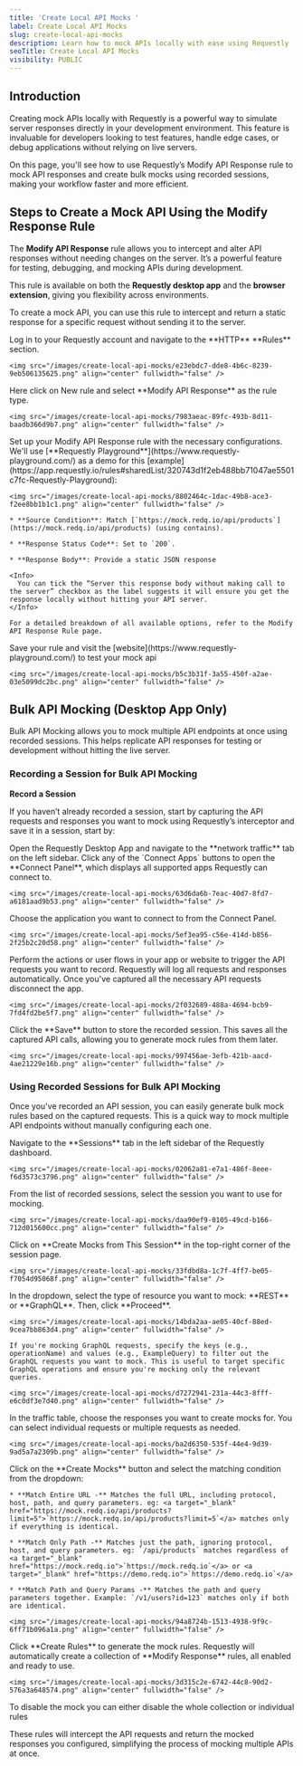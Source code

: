 ```yaml
---
title: 'Create Local API Mocks '
label: Create Local API Mocks
slug: create-local-api-mocks
description: Learn how to mock APIs locally with ease using Requestly
seoTitle: Create Local API Mocks
visibility: PUBLIC
---
```

## **Introduction**

Creating mock APIs locally with Requestly is a powerful way to simulate server responses directly in your development environment. This feature is invaluable for developers looking to test features, handle edge cases, or debug applications without relying on live servers.

On this page, you'll see how to use Requestly’s Modify API Response rule to mock API responses and create bulk mocks using recorded sessions, making your workflow faster and more efficient.

## **Steps to Create a Mock API Using the Modify Response Rule**

The **Modify API Response** rule allows you to intercept and alter API responses without needing changes on the server. It’s a powerful feature for testing, debugging, and mocking APIs during development.

This rule is available on both the **Requestly desktop app** and the **browser extension**, giving you flexibility across environments.

To create a mock API, you can use this rule to intercept and return a static response for a specific request without sending it to the server.

<Steps>
  <Step title="Open the Requestly Dashboard">
    Log in to your Requestly account and navigate to the **HTTP** **Rules** section.

    <img src="/images/create-local-api-mocks/e23ebdc7-dde8-4b6c-8239-9eb506135625.png" align="center" fullwidth="false" />
  </Step>

  <Step title="Create a New Modify Response Rule">
    Here click on New rule and select **Modify API Response** as the rule type.

    <img src="/images/create-local-api-mocks/7983aeac-89fc-493b-8d11-baadb366d9b7.png" align="center" fullwidth="false" />
  </Step>

  <Step title="Configure the Rule">
    Set up your Modify API Response rule with the necessary configurations. We'll use [**Requestly Playground**](https://www.requestly-playground.com/) as a demo for this [example](https://app.requestly.io/rules#sharedList/320743d1f2eb488bb71047ae5501c7fc-Requestly-Playground):

    <img src="/images/create-local-api-mocks/8802464c-1dac-49b8-ace3-f2ee8bb1b1c1.png" align="center" fullwidth="false" />

    * **Source Condition**: Match [`https://mock.redq.io/api/products`](https://mock.redq.io/api/products) (using contains).

    * **Response Status Code**: Set to `200`.

    * **Response Body**: Provide a static JSON response

    <Info>
      You can tick the “Server this response body without making call to the server” checkbox as the label suggests it will ensure you get the response locally without hitting your API server.
    </Info>

    For a detailed breakdown of all available options, refer to the Modify API Response Rule page.
  </Step>

  <Step title="Save and test the Rule">
    Save your rule and visit the [website](https://www.requestly-playground.com/) to test your mock api

    <img src="/images/create-local-api-mocks/b5c3b31f-3a55-450f-a2ae-03e5099dc2bc.png" align="center" fullwidth="false" />
  </Step>
</Steps>

## **Bulk API Mocking (Desktop App Only)**

Bulk API Mocking allows you to mock multiple API endpoints at once using recorded sessions. This helps replicate API responses for testing or development without hitting the live server.

### Recording a Session for Bulk API Mocking

**Record a Session**

If you haven’t already recorded a session, start by capturing the API requests and responses you want to mock using Requestly’s interceptor and save it in a session, start by:

<Steps>
  <Step title="Open Requestly Desktop app">
    Open the Requestly Desktop App and navigate to the **network traffic** tab on the left sidebar.
  </Step>

  <Step title="Open the Connect Panel">
    Click any of the `Connect Apps` buttons to open the **Connect Panel**, which displays all supported apps Requestly can connect to.

    <img src="/images/create-local-api-mocks/63d6da6b-7eac-40d7-8fd7-a6181aad9b53.png" align="center" fullwidth="false" />
  </Step>

  <Step title="Select the Application">
    Choose the application you want to connect to from the Connect Panel.

    <img src="/images/create-local-api-mocks/5ef3ea95-c56e-414d-b856-2f25b2c20d58.png" align="center" fullwidth="false" />
  </Step>

  <Step title="Capture API Requests">
    Perform the actions or user flows in your app or website to trigger the API requests you want to record. Requestly will log all requests and responses automatically.
  </Step>

  <Step title="Stop Recording">
    Once you've captured all the necessary API requests disconnect the app.

    <img src="/images/create-local-api-mocks/2f032689-488a-4694-bcb9-7fd4fd2be5f7.png" align="center" fullwidth="false" />
  </Step>

  <Step title="Save the Session">
    Click the **Save** button to store the recorded session. This saves all the captured API calls, allowing you to generate mock rules from them later.

    <img src="/images/create-local-api-mocks/997456ae-3efb-421b-aacd-4ae21229e16b.png" align="center" fullwidth="false" />
  </Step>
</Steps>

### **Using Recorded Sessions for Bulk API Mocking**

Once you've recorded an API session, you can easily generate bulk mock rules based on the captured requests. This is a quick way to mock multiple API endpoints without manually configuring each one.

<Steps>
  <Step title="Go to the Sessions Tab">
    Navigate to the **Sessions** tab in the left sidebar of the Requestly dashboard.

    <img src="/images/create-local-api-mocks/02062a81-e7a1-486f-8eee-f6d3573c3796.png" align="center" fullwidth="false" />
  </Step>

  <Step title="Select the Session for Mocks">
    From the list of recorded sessions, select the session you want to use for mocking.

    <img src="/images/create-local-api-mocks/daa90ef9-0105-49cd-b166-712d015600cc.png" align="center" fullwidth="false" />
  </Step>

  <Step title="Create Mocks from the Session">
    Click on **Create Mocks from This Session** in the top-right corner of the session page.

    <img src="/images/create-local-api-mocks/33fdbd8a-1c7f-4ff7-be05-f7054d95068f.png" align="center" fullwidth="false" />
  </Step>

  <Step title="Choose the Resource Type">
    In the dropdown, select the type of resource you want to mock: **REST** or **GraphQL**. Then, click **Proceed**.

    <img src="/images/create-local-api-mocks/14bda2aa-ae05-40cf-88ed-9cea7bb863d4.png" align="center" fullwidth="false" />

    If you're mocking GraphQL requests, specify the keys (e.g., operationName) and values (e.g., ExampleQuery) to filter out the GraphQL requests you want to mock. This is useful to target specific GraphQL operations and ensure you're mocking only the relevant queries.

    <img src="/images/create-local-api-mocks/d7272941-231a-44c3-8fff-e6c0df3e7d40.png" align="center" fullwidth="false" />
  </Step>

  <Step title="Select Requests or API Calls for Mocking">
    In the traffic table, choose the responses you want to create mocks for. You can select individual requests or multiple requests as needed.

    <img src="/images/create-local-api-mocks/ba2d6350-535f-44e4-9d39-9ad5a7a2309b.png" align="center" fullwidth="false" />
  </Step>

  <Step title="Choose Matching Condition">
    Click on the **Create Mocks** button and select the matching condition from the dropdown:

    * **Match Entire URL -** Matches the full URL, including protocol, host, path, and query parameters. eg: <a target="_blank" href="https://mock.redq.io/api/products?limit=5">`https://mock.redq.io/api/products?limit=5`</a> matches only if everything is identical.

    * **Match Only Path -** Matches just the path, ignoring protocol, host, and query parameters. eg: `/api/products` matches regardless of <a target="_blank" href="https://mock.redq.io">`https://mock.redq.io`</a> or <a target="_blank" href="https://demo.redq.io">`https://demo.redq.io`</a>

    * **Match Path and Query Params -** Matches the path and query parameters together. Example: `/v1/users?id=123` matches only if both are identical.

    <img src="/images/create-local-api-mocks/94a8724b-1513-4938-9f9c-6ff71b096a1a.png" align="center" fullwidth="false" />
  </Step>

  <Step title="Create Rules">
    Click **Create Rules** to generate the mock rules. Requestly will automatically create a collection of **Modify Response** rules, all enabled and ready to use.

    <img src="/images/create-local-api-mocks/3d315c2e-6742-44c8-90d2-576a3a648574.png" align="center" fullwidth="false" />
  </Step>
</Steps>

<Info>
  To disable the mock you can either disable the whole collection or individual rules
</Info>

These rules will intercept the API requests and return the mocked responses you configured, simplifying the process of mocking multiple APIs at once.
